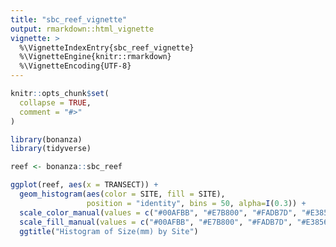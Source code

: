 ```yaml
---
title: "sbc_reef_vignette"
output: rmarkdown::html_vignette
vignette: >
  %\VignetteIndexEntry{sbc_reef_vignette}
  %\VignetteEngine{knitr::rmarkdown}
  %\VignetteEncoding{UTF-8}
---
```


```r
knitr::opts_chunk$set(
  collapse = TRUE,
  comment = "#>"
)
```

```r
library(bonanza)
library(tidyverse)

reef <- bonanza::sbc_reef

ggplot(reef, aes(x = TRANSECT)) +
  geom_histogram(aes(color = SITE, fill = SITE),
                 position = "identity", bins = 50, alpha=I(0.3)) +
  scale_color_manual(values = c("#00AFBB", "#E7B800", "#FADB7D", "#E38566", "#F68FFF")) +
  scale_fill_manual(values = c("#00AFBB", "#E7B800", "#FADB7D", "#E38566", "#F68FFF")) +
  ggtitle("Histogram of Size(mm) by Site")
```
